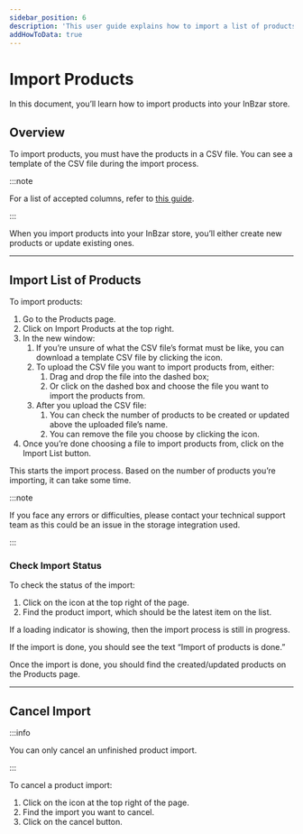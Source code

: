 ```yaml
---
sidebar_position: 6
description: 'This user guide explains how to import a list of products into InBzar using the admin.'
addHowToData: true
---
```



# Import Products

In this document, you’ll learn how to import products into your InBzar store.

## Overview

To import products, you must have the products in a CSV file. You can see a template of the CSV file during the import process.

:::note

For a list of accepted columns, refer to [this guide](../../modules/products/admin/import-products.mdx#csv-file).

:::

When you import products into your InBzar store, you’ll either create new products or update existing ones.

---

## Import List of Products

To import products:

1. Go to the Products page.
2. Click on Import Products at the top right.
3. In the new window:
    1. If you’re unsure of what the CSV file’s format must be like, you can download a template CSV file by clicking the <UiIcon lightIcon="https://res.cloudinary.com/dza7lstvk/image/upload/v1667999458/InBzar%20Docs/UI%20Icons/fhRqHS3_kwmafj.png" darkIcon="https://res.cloudinary.com/dza7lstvk/image/upload/v1667999472/InBzar%20Docs/UI%20Icons/HdVNMNy_qrk8ez.png" alt="download" /> icon.
    2. To upload the CSV file you want to import products from, either:
        1. Drag and drop the file into the dashed box;
        2. Or click on the dashed box and choose the file you want to import the products from.
    3. After you upload the CSV file:
        1. You can check the number of products to be created or updated above the uploaded file’s name.
        2. You can remove the file you choose by clicking the <UiIcon lightIcon="https://res.cloudinary.com/dza7lstvk/image/upload/v1667999273/InBzar%20Docs/UI%20Icons/7hztVhj_mj6mxu.png" darkIcon="https://res.cloudinary.com/dza7lstvk/image/upload/v1667999290/InBzar%20Docs/UI%20Icons/1yp4PNt_vzwnhf.png" alt="trash" /> icon.
4. Once you’re done choosing a file to import products from, click on the Import List button.

This starts the import process. Based on the number of products you’re importing, it can take some time.

:::note

If you face any errors or difficulties, please contact your technical support team as this could be an issue in the storage integration used.

:::

### Check Import Status

To check the status of the import:

1. Click on the <UiIcon lightIcon="https://res.cloudinary.com/dza7lstvk/image/upload/v1667999016/InBzar%20Docs/UI%20Icons/mWhpxNX_xteuos.png" darkIcon="https://res.cloudinary.com/dza7lstvk/image/upload/v1667999044/InBzar%20Docs/UI%20Icons/tE8LOXk_puyrib.png" alt="bell" /> icon at the top right of the page.
2. Find the product import, which should be the latest item on the list.

If a loading indicator is showing, then the import process is still in progress.

If the import is done, you should see the text “Import of products is done.”

Once the import is done, you should find the created/updated products on the Products page.

---

## Cancel Import

:::info

You can only cancel an unfinished product import.

:::

To cancel a product import:

1. Click on the <UiIcon lightIcon="https://res.cloudinary.com/dza7lstvk/image/upload/v1667999016/InBzar%20Docs/UI%20Icons/mWhpxNX_xteuos.png" darkIcon="https://res.cloudinary.com/dza7lstvk/image/upload/v1667999044/InBzar%20Docs/UI%20Icons/tE8LOXk_puyrib.png" alt="bell" /> icon at the top right of the page.
2. Find the import you want to cancel.
3. Click on the cancel button.